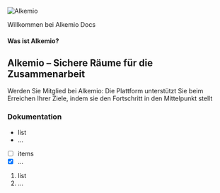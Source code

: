 ![Alkemio](/alkemio-og.png)

Willkommen bei Alkemio Docs

#### Was ist Alkemio?

## Alkemio – Sichere Räume für die Zusammenarbeit

Werden Sie Mitglied bei Alkemio: Die Plattform unterstützt Sie beim Erreichen Ihrer Ziele, indem sie den Fortschritt in den Mittelpunkt stellt

### Dokumentation

- list
- ...

<!---->

- [ ] items
- [x] ...

1. list
2. ...
